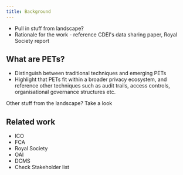 ```yaml
---
title: Background
---
```



<CookieBanner />

- Pull in stuff from landscape?
- Rationale for the work - reference CDEI's data sharing paper, Royal Society report

## What are PETs?

- Distinguish between traditional techniques and emerging PETs
- Highlight that PETs fit within a broader privacy ecosystem, and reference other techniques such as audit trails, access controls, organisational governance structures etc.

Other stuff from the landscape? Take a look

## Related work

- ICO
- FCA
- Royal Society
- OAI
- DCMS
- Check Stakeholder list

